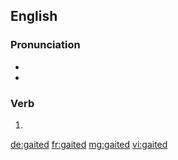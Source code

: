==English==

===Pronunciation===
* {{IPA|/ˈɡeɪtɪd/|lang=en}}
* {{homophones|gated|lang=en}}

===Verb===
{{head|en|verb form}}

# {{en-past of|gait}}

[[de:gaited]]
[[fr:gaited]]
[[mg:gaited]]
[[vi:gaited]]